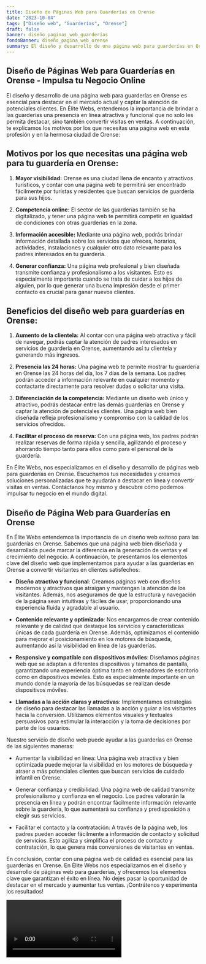 ```yaml
---
title: Diseño de Páginas Web para Guarderías en Orense
date: "2023-10-04"
tags: ["Diseño web", "Guarderías", "Orense"]
draft: false
banner: diseño_paginas_web_guarderías
fondoBanner: diseño_pagina_web_orense
summary: El diseño y desarrollo de una página web para guarderías en Orense es esencial para destacar en el mercado actual y captar la atención de potenciales clientes. En Élite Webs, entendemos la importancia de brindar a las guarderías una presencia en línea atractiva y funcional que no solo les permita destacar, sino también convertir visitas en ventas. A continuación, te explicamos los motivos por los que necesitas una página web en esta profesión y en la hermosa ciudad de Orense
---
```



## Diseño de Páginas Web para Guarderías en Orense - Impulsa tu Negocio Online

El diseño y desarrollo de una página web para guarderías en Orense es esencial para destacar en el mercado actual y captar la atención de potenciales clientes. En Élite Webs, entendemos la importancia de brindar a las guarderías una presencia en línea atractiva y funcional que no solo les permita destacar, sino también convertir visitas en ventas. A continuación, te explicamos los motivos por los que necesitas una página web en esta profesión y en la hermosa ciudad de Orense:

## Motivos por los que necesitas una página web para tu guardería en Orense:

1. **Mayor visibilidad:** Orense es una ciudad llena de encanto y atractivos turísticos, y contar con una página web te permitirá ser encontrado fácilmente por turistas y residentes que buscan servicios de guardería para sus hijos.

2. **Competencia online:** El sector de las guarderías también se ha digitalizado, y tener una página web te permitirá competir en igualdad de condiciones con otras guarderías en la zona.

3. **Información accesible:** Mediante una página web, podrás brindar información detallada sobre los servicios que ofreces, horarios, actividades, instalaciones y cualquier otro dato relevante para los padres interesados en tu guardería.

4. **Generar confianza:** Una página web profesional y bien diseñada transmite confianza y profesionalismo a los visitantes. Esto es especialmente importante cuando se trata de cuidar a los hijos de alguien, por lo que generar una buena impresión desde el primer contacto es crucial para ganar nuevos clientes.

## Beneficios del diseño web para guarderías en Orense:

1. **Aumento de la clientela:** Al contar con una página web atractiva y fácil de navegar, podrás captar la atención de padres interesados en servicios de guardería en Orense, aumentando así tu clientela y generando más ingresos.

2. **Presencia las 24 horas:** Una página web te permite mostrar tu guardería en Orense las 24 horas del día, los 7 días de la semana. Los padres podrán acceder a información relevante en cualquier momento y contactarte directamente para resolver dudas o solicitar una visita.

3. **Diferenciación de la competencia:** Mediante un diseño web único y atractivo, podrás destacar entre las demás guarderías en Orense y captar la atención de potenciales clientes. Una página web bien diseñada refleja profesionalismo y compromiso con la calidad de los servicios ofrecidos.

4. **Facilitar el proceso de reserva:** Con una página web, los padres podrán realizar reservas de forma rápida y sencilla, agilizando el proceso y ahorrando tiempo tanto para ellos como para el personal de la guardería.

En Élite Webs, nos especializamos en el diseño y desarrollo de páginas web para guarderías en Orense. Escuchamos tus necesidades y creamos soluciones personalizadas que te ayudarán a destacar en línea y convertir visitas en ventas. Contáctanos hoy mismo y descubre cómo podemos impulsar tu negocio en el mundo digital.

<GifSeo />

<Cta />

## Diseño de Página Web para Guarderías en Orense

En Élite Webs entendemos la importancia de un diseño web exitoso para las guarderías en Orense. Sabemos que una página web bien diseñada y desarrollada puede marcar la diferencia en la generación de ventas y el crecimiento del negocio. A continuación, te presentamos los elementos clave del diseño web que implementamos para ayudar a las guarderías en Orense a convertir visitantes en clientes satisfechos:

- **Diseño atractivo y funcional**: Creamos páginas web con diseños modernos y atractivos que atraigan y mantengan la atención de los visitantes. Además, nos aseguramos de que la estructura y navegación de la página sean intuitivas y fáciles de usar, proporcionando una experiencia fluida y agradable al usuario.

- **Contenido relevante y optimizado**: Nos encargamos de crear contenido relevante y de calidad que destaque los servicios y características únicas de cada guardería en Orense. Además, optimizamos el contenido para mejorar el posicionamiento en los motores de búsqueda, aumentando así la visibilidad en línea de las guarderías.

- **Responsive y compatible con dispositivos móviles**: Diseñamos páginas web que se adaptan a diferentes dispositivos y tamaños de pantalla, garantizando una experiencia óptima tanto en ordenadores de escritorio como en dispositivos móviles. Esto es especialmente importante en un mundo donde la mayoría de las búsquedas se realizan desde dispositivos móviles.

- **Llamadas a la acción claras y atractivas**: Implementamos estrategias de diseño para destacar las llamadas a la acción y guiar a los visitantes hacia la conversión. Utilizamos elementos visuales y textuales persuasivos para estimular la interacción y la toma de decisiones por parte de los usuarios.

Nuestro servicio de diseño web puede ayudar a las guarderías en Orense de las siguientes maneras:

- Aumentar la visibilidad en línea: Una página web atractiva y bien optimizada puede mejorar la visibilidad en los motores de búsqueda y atraer a más potenciales clientes que buscan servicios de cuidado infantil en Orense.

- Generar confianza y credibilidad: Una página web de calidad transmite profesionalismo y confianza en el negocio. Los padres valorarán la presencia en línea y podrán encontrar fácilmente información relevante sobre la guardería, lo que aumentará su confianza y predisposición a elegir sus servicios.

- Facilitar el contacto y la contratación: A través de la página web, los padres pueden acceder fácilmente a información de contacto y solicitud de servicios. Esto agiliza y simplifica el proceso de contacto y contratación, lo que genera más conversiones de visitantes en ventas.

En conclusión, contar con una página web de calidad es esencial para las guarderías en Orense. En Élite Webs nos especializamos en el diseño y desarrollo de páginas web para guarderías, y ofrecemos los elementos clave que garantizan el éxito en línea. No dejes pasar la oportunidad de destacar en el mercado y aumentar tus ventas. ¡Contrátenos y experimenta los resultados!

<Video />

<CtaBot job="Guarderías" city="Orense" />

<Gmaps query="Orense+españa+maps" />
